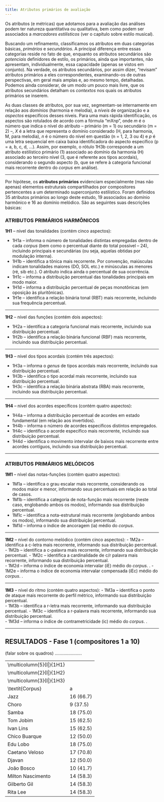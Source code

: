 ```yaml
---
title: Atributos primários de avaliação
---
```

Os atributos (e métricas) que adotamos para a avaliação das análises podem ter natureza quantitativa ou qualitativa, bem como podem ser associados a *marcadores estilísticos* (ver o capítulo sobre estilo musical). 

Buscando um refinamento, classificamos os atributos em duas categorias básicas, *primários* e *secundários*. A principal diferença entre essas categorias reside no fato de que, enquanto os atributos secundários são *potenciais* definidores de estilo, os primários, ainda que importantes, não apresentam, individualmente, essa capacidade (apenas se vistos em conjunto). Na verdade, os atributos secundários, por assim dizer, "revisam" atributos primários a eles correspondentes, examinando-os de outras perspectivas, em geral mais amplas e, ao mesmo tempo, detalhadas. Podemos ainda considerar, de um modo um pouco mais livre, que os atributos secundários detalham os *contextos* nos quais os atributos primários se inserem.

As duas classes de atributos, por sua vez, segmentam-se internamente em relação aos *domínios* (harmonia e melodia), a *níveis* de organização e a *aspectos* específicos desses níveis. Para uma mais rápida identificação, os aspectos são rotulados de acordo com a fórmula "mXnp", onde *m* é o número que indica o nível do atributo -- primário (m = 1) ou secundário (m = 2) --, *X* é a letra que representa o domínio considerado (H, para harmonia, M, para melodia), *n* é o número do nível em questão (n = 1, 2, 3 ou 4) e *p* é uma letra sequencial em caixa baixa identificadora do aspecto específico (p = a, b, c, d, ...). Assim, por exemplo, o rótulo 1H3b corresponde a um atributo estilístico primário (1) associado ao domínio da harmonia (H) associado ao terceiro nível (3, que é referente aos tipos acordais), considerando o segundo aspecto (b, que se refere à categoria funcional mais recorrente dentro do *corpus* em análise).

---

Por hipótese, os **atributos primários** evidenciam especialmente (mas não apenas) elementos estruturais compartilhados por compositores pertencentes a um determinado superconjunto estilístico. Foram definidos 35 atributos primários ao longo deste estudo, 19 associados ao domínio harmônico e 16 ao domínio melódico. São as seguintes suas descrições básicas:

### ATRIBUTOS PRIMÁRIOS HARMÔNICOS
**1H1** -- nível das tonalidades (contém cinco aspectos):

- 1H1a -- informa o número de tonalidades distintas empregadas dentro de cada *corpus* (bem como o percentual diante do total possível -- 24), incluindo principais e secundárias (ou seja, aquelas obtidas por modulação interna).
- 1H1b -- identifica a tônica mais recorrente. Por convenção, maiúsculas indicam tonalidades maiores (DÓ, SOL etc.) e minúsculas as menores (ré, sib etc.). O atributo indica ainda o percentual de sua ocorrência.  
- 1H1c -- informa a distribuição percentual das tonalidades principais em modo maior.         
- 1H1d -- informa a distribuição percentual de peças monotônicas (em oposição às pluritônicas).             
- 1H1e -- identifica a relação binária tonal (RBT) mais recorrente, incluindo sua frequência percentual. 

---

**1H2** -- nível das funções (contém dois aspectos):

- 1H2a -- identifica a categoria funcional mais recorrente, incluindo sua distribuição percentual.  
- 1H2b -- identifica a relação binária funcional (RBF) mais recorrente, incluindo sua distribuição percentual.    

---

**1H3** -- nível dos tipos acordais (contém três aspectos):

- 1H3a -- informa o *genus* de tipos acordais mais recorrente, incluindo sua distribuição percentual.  
- 1H3b -- identifica o tipo acordal mais recorrente, incluindo sua distribuição percentual.         
- 1H3c -- identifica a relação binária abstrata (RBA) mais recorrente, incluindo sua distribuição percentual.

---

**1H4** -- nível dos acordes específicos (contém quatro aspectos):

- 1H4a -- informa a distribuição percentual de acordes em estado fundamental (em relação aos invertidos). 
- 1H4b -- informa o número de acordes específicos distintos empregados.     
- 1H4c -- identifica o acorde específico mais recorrente, incluindo sua distribuição percentual.        
- 1H4d -- identifica o movimento intervalar de baixos mais recorrente entre acordes contíguos, incluindo sua distribuição percentual.   

------

### ATRIBUTOS PRIMÁRIOS MELÓDICOS
**1M1** -- nível das notas-funções (contém quatro aspectos):

- 1M1a -- identifica o grau escalar mais recorrente, considerando os modos maior e menor, informando seus percentuais em relação ao total de casos.
- 1M1b -- identifica a categoria de nota-função mais recorrente (neste caso, englobando ambos os modos), informando sua distribuição percentual.           
- 1M1c -- identifica a nota-estrutural mais recorrente (englobando ambos os modos), informando sua distribuição percentual.           
- 1M1d -- informa o índice de ancoragem (ia) médio do *corpus*.   

---

**1M2** -- nível do contorno melódico (contém cinco aspectos):
- 1M2a -- identifica a c-letra mais recorrente, informando sua distribuição percentual.     
- 1M2b -- identifica a c-palavra mais recorrente, informando sua distribuição percentual. 
- 1M2c -- identifica a cardinalidade de c/r palavra mais recorrente, informando sua distribuição percentual.  
- 1M2d -- informa o índice de economia intervalar (iE) médio do *corpus*. .
- 1M2e -- informa o índice de economia intervalar compensada (iEc) médio do *corpus*. . 

---

**1M3** -- nível do ritmo (contém quatro aspectos):
- 1M3a -- identifica o ponto de ataque mais recorrente do perfil métrico, informando sua distribuição percentual.    
- 1M3b -- identifica a r-letra mais recorrente, informando sua distribuição percentual. 
- 1M3c -- identifica a r-palavra mais recorrente, informando sua distribuição percentual.  
- 1M3d -- informa o índice de contrametricidade (ic) médio do *corpus*. .

---------------------------------

## RESULTADOS - Fase 1 (compositores 1 a 10)

(falar sobre os quadros) ......................

|                          |           |
|----------------------------------|--------------|
| \\multicolumn\{5\}\{l\|\}\{1H1\} |              |
| \\multicolumn\{2\}\{l\|\}\{1H2\} |              |
| \\multicolumn\{3\}\{l\|\}\{1H3\} |              |
| \\textit\{Corpus\}               | a            | b               | c     | d     | e                      | a           | b              | a           | b            | c               | a     | b   | c               | d           |
| Jazz                             | 16 \(66\.7\) | DÓ \(26\.5\)    | 83\.7 | 46\.0 | M4M \(18\.6\)          | I \(19\.6\) | V\|I \(11\.2\) | Y \(37\.0\) | Y0 \(20\.0\) | z\|5Y \(16\.8\) | 98\.7 | 241 | Gm7 \(3\.3\)    | 5 \(49\.3\) |
| Choro                            | 9 \(37\.5\)  | FÁ \(36\.0\)    | 72\.0 | \-    | M5M \(29\.0\)          | I \(27\.8\) | V\|I \(15\.7\) | Y \(43\.0\) | v0 \(42\.3\) | Y\|5v \(13\.9\) | 77\.7 | 89  | F \(9\.1\)      | 5 \(33\.6\) |
| Samba                            | 18 \(75\.0\) | SOL \(18\.0\)   | 80\.0 | 86\.0 | M9m \(38\.5\)          | I \(28\.6\) | V\|I \(17\.1\) | Y \(45\.6\) | Y0 \(44\.7\) | Y\|5V \(15\.2\) | 74\.3 | 85  | G7 \(7\.6\)     | 5 \(38\.1\) |
| Tom Jobim                        | 15 \(62\.5\) | DÓ \(20\.0\)    | 76\.0 | 52\.0 | M3M \(11\.5\)          | I \(20\.1\) | V\|I \(5\.6\)  | Y \(36\.1\) | z0 \(17\.6\) | z\|5Y \(9\.0\)  | 92\.2 | 360 | Dm7 \(3\.6\)    | 5 \(32\.4\) |
| Ivan Lins                        | 15 \(62\.5\) | LÁ \(16\.0\)    | 84\.0 | 40\.0 | M3M \(16\.3\)          | I \(20\.8\) | V\|I \(7\.0\)  | Y \(41\.3\) | z2 \(10\.4\) | Y\|0Y \(12\.3\) | 88\.1 | 337 | Bm7\.9 \(1\.9\) | 5 \(33\.1\) |
| Chico Buarque                    | 12 \(50\.0\) | DÓ \(18\.4\)    | 69\.4 | 60\.0 | M9m \(14\.9\)          | V \(17\.3\) | V\|I \(9\.1\)  | Y \(42\.3\) | Y0 \(20\.4\) | z\|5Y \(8\.6\)  | 78\.4 | 230 | A7 \(4\.3\)     | 5 \(30\.4\) |
| Edu Lobo                         | 18 \(75\.0\) | DÓ/RÉ \(12\.0\) | 54\.0 | 44\.0 | M4M \(12\.2\)          | I \(22\.7\) | V\|I \(8\.8\)  | Y \(39\.2\) | z0 \(11\.7\) | z\|5Y \(8\.0\)  | 83\.8 | 366 | Am7 \(2\.7\)    | 5 \(24\.1\) |
| Caetano Veloso                   | 17 \(70\.8\) | DÓ \(26\.0\)    | 84\.0 | 58\.0 | M10M \(12\.2\)         | I \(23\.2\) | V\|I \(12\.5\) | Y \(34\.3\) | V0 \(23\.3\) | z\|5Y \(12\.5\) | 96\.5 | 167 | C \(6\.1\)      | 5 \(43\.5\) |
| Djavan                           | 12 \(50\.0\) | RÉ/LÁ \(15\.7\) | 74\.5 | 62\.7 | M10M/M9m/m8M \(10\.0\) | I \(19\.3\) | V\|I \(8\.2\)  | Y \(39\.4\) | z0 \(16\.3\) | z\|5Y \(10\.0\) | 93\.4 | 230 | Am7 \(3\.1\)    | 5 \(36\.9\) |
| João Bosco                       | 10 \(41\.7\) | RÉ \(18\.0\)    | 56\.0 | 74\.0 | M0m \(15\.1\)          | I \(24\.4\) | V\|I \(9\.6\)  | Y \(39\.8\) | Y0 \(13\.8\) | Y\|5Y \(7\.6\)  | 91\.1 | 276 | B7 \(3\.4\)     | 5 \(31\.4\) |
| Milton Nascimento                | 14 \(58\.3\) | ré \(20\.0\)    | 52\.0 | 60\.0 | M7M/M0m/m0M \(9\.3\)   | I \(35\.4\) | V\|I \(7\.7\)  | V \(30\.1\) | V0 \(25\.2\) | V\|7V \(4\.2\)  | 71\.7 | 217 | G \(6\.2\)      | 0 \(29\.4\) |
| Gilberto Gil                     | 14 \(58\.3\) | DÓ \(18\.0\)    | 84\.0 | 54\.0 | M9m \(13\.2\)          | I \(24\.6\) | V\|I \(9\.8\)  | Y \(43\.0\) | Y0 \(23\.3\) | Y\|5Y \(8\.3\)  | 92\.8 | 207 | A7 \(3\.9\)     | 5 \(35\.3\) |
| Rita Lee                         | 14 \(58\.3\) | LÁ \(19\.6\)    | 64\.7 | 74\.5 | M5M \(17\.9\)          | I \(24\.9\) | V\|I \(9\.7\)  | Y \(38\.6\) | V0 \(29\.0\) | z\|5Y \(8\.2\)  | 96\.2 | 147 | A \(5\.5\)      | 5 \(32\.7\) |

